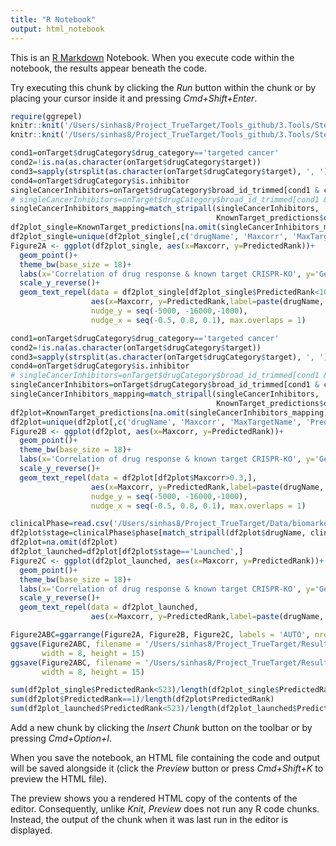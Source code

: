 ```yaml
---
title: "R Notebook"
output: html_notebook
---
```


This is an [R Markdown](http://rmarkdown.rstudio.com) Notebook. When you execute code within the notebook, the results appear beneath the code. 

Try executing this chunk by clicking the *Run* button within the chunk or by placing your cursor inside it and pressing *Cmd+Shift+Enter*. 

```r
require(ggrepel)
knitr::knit('/Users/sinhas8/Project_TrueTarget/Tools_github/3.Tools/Step0_Write_Functions.Rmd')
knitr::knit('/Users/sinhas8/Project_TrueTarget/Tools_github/3.Tools/Step0B_Data_and_Libraries.Rmd')
```

```r
cond1=onTarget$drugCategory$drug_category=='targeted cancer'
cond2=!is.na(as.character(onTarget$drugCategory$target))
cond3=sapply(strsplit(as.character(onTarget$drugCategory$target), ', '), length)==1
cond4=onTarget$drugCategory$is.inhibitor
singleCancerInhibitors=onTarget$drugCategory$broad_id_trimmed[cond1 & cond2 & cond3 & cond4]
# singleCancerInhibitors=onTarget$drugCategory$broad_id_trimmed[cond1 & cond2 & cond4]
singleCancerInhibitors_mapping=match_stripall(singleCancerInhibitors,
                                              KnownTarget_predictions$drugBroadID)
df2plot_single=KnownTarget_predictions[na.omit(singleCancerInhibitors_mapping),]
df2plot_single=unique(df2plot_single[,c('drugName', 'Maxcorr', 'MaxTargetName', 'PredictedRank')])
Figure2A <- ggplot(df2plot_single, aes(x=Maxcorr, y=PredictedRank))+
  geom_point()+
  theme_bw(base_size = 18)+
  labs(x='Correlation of drug response & known target CRISPR-KO', y='Genome-Wide Rank')+
  scale_y_reverse()+
  geom_text_repel(data = df2plot_single[df2plot_single$PredictedRank<10,], 
                  aes(x=Maxcorr, y=PredictedRank,label=paste(drugName, MaxTargetName, sep = ':')),
                  nudge_y = seq(-5000, -16000,-1000),
                  nudge_x = seq(-0.5, 0.8, 0.1), max.overlaps = 1)
```

```r
cond1=onTarget$drugCategory$drug_category=='targeted cancer'
cond2=!is.na(as.character(onTarget$drugCategory$target))
cond3=sapply(strsplit(as.character(onTarget$drugCategory$target), ', '), length)==1
cond4=onTarget$drugCategory$is.inhibitor
# singleCancerInhibitors=onTarget$drugCategory$broad_id_trimmed[cond1 & cond2 & cond3 & cond4]
singleCancerInhibitors=onTarget$drugCategory$broad_id_trimmed[cond1 & cond2 & cond4]
singleCancerInhibitors_mapping=match_stripall(singleCancerInhibitors,
                                              KnownTarget_predictions$drugBroadID)
df2plot=KnownTarget_predictions[na.omit(singleCancerInhibitors_mapping),]
df2plot=unique(df2plot[,c('drugName', 'Maxcorr', 'MaxTargetName', 'PredictedRank')])
Figure2B <- ggplot(df2plot, aes(x=Maxcorr, y=PredictedRank))+
  geom_point()+
  theme_bw(base_size = 18)+
  labs(x='Correlation of drug response & known target CRISPR-KO', y='Genome-Wide Rank')+
  scale_y_reverse()+
  geom_text_repel(data = df2plot[df2plot$Maxcorr>0.3,], 
                  aes(x=Maxcorr, y=PredictedRank,label=paste(drugName, MaxTargetName, sep = ':')),
                  nudge_y = seq(-5000, -16000,-1000),
                  nudge_x = seq(-0.5, 0.8, 0.1), max.overlaps = 1)
```

```r
clinicalPhase=read.csv('/Users/sinhas8/Project_TrueTarget/Data/biomarkers.csv')
df2plot$stage=clinicalPhase$phase[match_stripall(df2plot$drugName, clinicalPhase$name)]
df2plot=na.omit(df2plot)
df2plot_launched=df2plot[df2plot$stage=='Launched',]
Figure2C <- ggplot(df2plot_launched, aes(x=Maxcorr, y=PredictedRank))+
  geom_point()+
  theme_bw(base_size = 18)+
  labs(x='Correlation of drug response & known target CRISPR-KO', y='Genome-Wide Rank')+
  scale_y_reverse()+
  geom_text_repel(data = df2plot_launched,
                  aes(x=Maxcorr, y=PredictedRank,label=paste(drugName, MaxTargetName, sep = ':')))
```

```r
Figure2ABC=ggarrange(Figure2A, Figure2B, Figure2C, labels = 'AUTO', nrow = 3)
ggsave(Figure2ABC, filename = '/Users/sinhas8/Project_TrueTarget/Results/Figure2AB_v0.png',
       width = 8, height = 15)
ggsave(Figure2ABC, filename = '/Users/sinhas8/Project_TrueTarget/Results/Figure2AB_v0.pdf',
       width = 8, height = 15)
```

```r
sum(df2plot_single$PredictedRank<523)/length(df2plot_single$PredictedRank)
sum(df2plot$PredictedRank==1)/length(df2plot$PredictedRank)
sum(df2plot_launched$PredictedRank<523)/length(df2plot_launched$PredictedRank)
```


Add a new chunk by clicking the *Insert Chunk* button on the toolbar or by pressing *Cmd+Option+I*.

When you save the notebook, an HTML file containing the code and output will be saved alongside it (click the *Preview* button or press *Cmd+Shift+K* to preview the HTML file). 

The preview shows you a rendered HTML copy of the contents of the editor. Consequently, unlike *Knit*, *Preview* does not run any R code chunks. Instead, the output of the chunk when it was last run in the editor is displayed.

